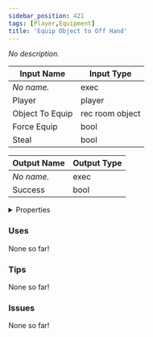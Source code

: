 ```yaml
---
sidebar_position: 421
tags: [Player,Equipment]
title: 'Equip Object to Off Hand'
---
```


*No description.*




<EsbSvg />

| Input Name | Input Type |
|-----------|-----------|
| *No name.* | exec |
| Player | player |
| Object To Equip | rec room object |
| Force Equip | bool |
| Steal | bool |

| Output Name | Output Type |
|-----------|-----------|
| *No name.* | exec |
| Success | bool |


<details>
  <summary>Properties</summary>
  <div>
    <div>
    <table>
      <thead>
        <tr>
          <th>Is beta required?</th>
          <th>❌</th>
        </tr>
        <tr>
          <th>Is this chip a trolling risk?</th>
          <th>❌</th>
        </tr>
        <tr>
          <th>Is this chip a role assignment risk?</th>
          <th>❌</th>
        </tr>
        <tr>
          <th>Chip UUID</th>
          <th>52da50b9-2d34-4128-a1bd-3e056f236e2c</th>
        </tr>
      </thead>
    </table>
    </div>
  </div>
</details>

### Uses

None so far!

### Tips

None so far!

### Issues

None so far!